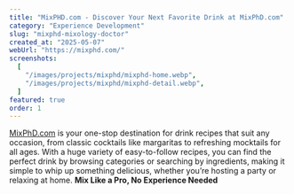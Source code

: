 ```yaml
---
title: "MixPHD.com - Discover Your Next Favorite Drink at MixPhD.com"
category: "Experience Development"
slug: "mixphd-mixology-doctor"
created_at: "2025-05-07"
webUrl: "https://mixphd.com/"
screenshots:
  [
    "/images/projects/mixphd/mixphd-home.webp",
    "/images/projects/mixphd/mixphd-detail.webp",
  ]
featured: true
order: 1
---
```


[MixPhD.com](https://mixphd.com/) is your one-stop destination for drink recipes that suit any occasion, from classic cocktails like margaritas to refreshing mocktails for all ages. With a huge variety of easy-to-follow recipes, you can find the perfect drink by browsing categories or searching by ingredients, making it simple to whip up something delicious, whether you’re hosting a party or relaxing at home.  **Mix Like a Pro, No Experience Needed**
